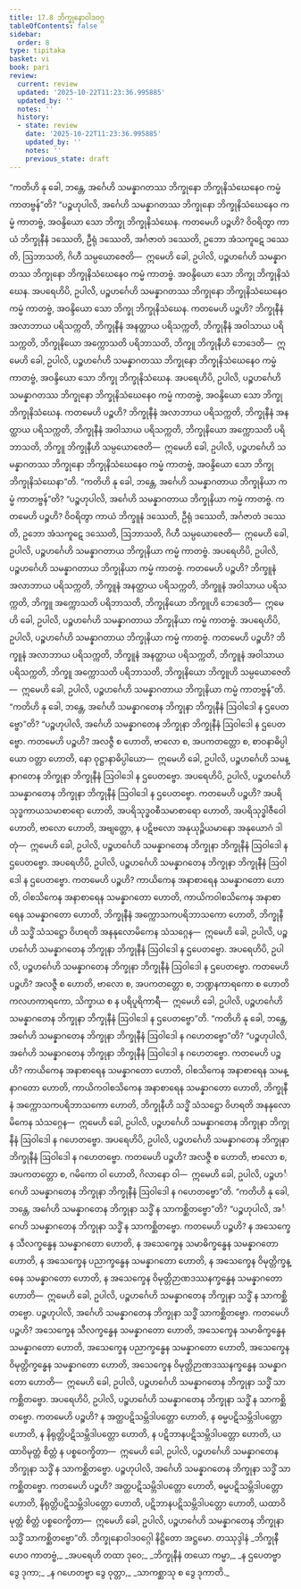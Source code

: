 ```yaml
---
title: 17.8 ဘိက္ခုနောဝါဒဝဂ္ဂ
tableOfContents: false
sidebar:
  order: 8
type: tipitaka
basket: vi
book: pari
review:
  current: review
  updated: '2025-10-22T11:23:36.995885'
  updated_by: ''
  notes: ''
  history:
  - state: review
    date: '2025-10-22T11:23:36.995885'
    updated_by: ''
    notes: ''
    previous_state: draft
---
```



<ReviewStatus review={frontmatter.review} showDetails={true} />

<HypothesisAnnotation frontmatter={frontmatter} />

<DynamicBreadcrumb />

<Division number="450" book="pari" e="ch" v="5" p="339">

<Paragraph number="2085" book="pari">
“ကတိဟိ နု ခေါ, ဘန္တေ, အင်္ဂေဟိ သမန္နာဂတဿ ဘိက္ခုနော ဘိက္ခုနိသံဃေနေဝ ကမ္မံ ကာတဗ္ဗန်”တိ?
</Paragraph>

<Paragraph number="2086" book="pari">
“ပဉ္စဟုပါလိ, အင်္ဂေဟိ သမန္နာဂတဿ ဘိက္ခုနော ဘိက္ခုနိသံဃေနေဝ ကမ္မံ ကာတဗ္ဗံ, အဝန္ဒိယော သော ဘိက္ခု ဘိက္ခုနိသံဃေန. ကတမေဟိ ပဉ္စဟိ? ဝိဝရိတွာ ကာယံ ဘိက္ခုနီနံ ဒဿေတိ, ဦရုံ ဒဿေတိ, အင်္ဂဇာတံ ဒဿေတိ, ဥဘော အံသကူဋေ ဒဿေတိ, ဩဘာသတိ, ဂိဟီ သမ္ပယောဇေတိ—  ဣမေဟိ ခေါ, ဥပါလိ, ပဉ္စဟင်္ဂေဟိ သမန္နာဂတဿ ဘိက္ခုနော ဘိက္ခုနိသံဃေနေဝ ကမ္မံ ကာတဗ္ဗံ. အဝန္ဒိယော သော ဘိက္ခု ဘိက္ခုနိသံဃေန.
</Paragraph>

<Paragraph number="2087" book="pari">
အပရေဟိပိ, ဥပါလိ, ပဉ္စဟင်္ဂေဟိ သမန္နာဂတဿ ဘိက္ခုနော ဘိက္ခုနိသံဃေနေဝ ကမ္မံ ကာတဗ္ဗံ, အဝန္ဒိယော သော ဘိက္ခု ဘိက္ခုနိသံဃေန. ကတမေဟိ ပဉ္စဟိ? ဘိက္ခုနီနံ အလာဘာယ ပရိသက္ကတိ, ဘိက္ခုနီနံ အနတ္ထာယ ပရိသက္ကတိ, ဘိက္ခုနီနံ အဝါသာယ ပရိသက္ကတိ, ဘိက္ခုနိယော အက္ကောသတိ ပရိဘာသတိ, ဘိက္ခူ ဘိက္ခုနီဟိ ဘေဒေတိ—  ဣမေဟိ ခေါ, ဥပါလိ, ပဉ္စဟင်္ဂေဟိ သမန္နာဂတဿ ဘိက္ခုနော ဘိက္ခုနိသံဃေနေဝ ကမ္မံ ကာတဗ္ဗံ, အဝန္ဒိယော သော ဘိက္ခု ဘိက္ခုနိသံဃေန.
</Paragraph>

<Paragraph number="2088" book="pari">
အပရေဟိပိ, ဥပါလိ, ပဉ္စဟင်္ဂေဟိ သမန္နာဂတဿ ဘိက္ခုနော ဘိက္ခုနိသံဃေနေဝ ကမ္မံ ကာတဗ္ဗံ, အဝန္ဒိယော သော ဘိက္ခု ဘိက္ခုနိသံဃေန. ကတမေဟိ ပဉ္စဟိ? ဘိက္ခုနီနံ အလာဘာယ ပရိသက္ကတိ, ဘိက္ခုနီနံ အနတ္ထာယ ပရိသက္ကတိ, ဘိက္ခုနီနံ အဝါသာယ ပရိသက္ကတိ, ဘိက္ခုနိယော အက္ကောသတိ ပရိဘာသတိ, ဘိက္ခူ ဘိက္ခုနီဟိ သမ္ပယောဇေတိ—  ဣမေဟိ ခေါ, ဥပါလိ, ပဉ္စဟင်္ဂေဟိ သမန္နာဂတဿ ဘိက္ခုနော ဘိက္ခုနိသံဃေနေဝ ကမ္မံ ကာတဗ္ဗံ, အဝန္ဒိယော သော ဘိက္ခု ဘိက္ခုနိသံဃေနာ”တိ.
</Paragraph>

</Division>
<Division number="451" book="pari" e="ch" v="5" p="339">

<Paragraph number="2089" book="pari">
“ကတိဟိ နု ခေါ, ဘန္တေ, အင်္ဂေဟိ သမန္နာဂတာယ ဘိက္ခုနိယာ ကမ္မံ ကာတဗ္ဗန်”တိ?
</Paragraph>

<Paragraph number="2090" book="pari">
“ပဉ္စဟုပါလိ, အင်္ဂေဟိ သမန္နာဂတာယ ဘိက္ခုနိယာ ကမ္မံ ကာတဗ္ဗံ. ကတမေဟိ ပဉ္စဟိ? ဝိဝရိတွာ ကာယံ ဘိက္ခူနံ ဒဿေတိ, ဦရုံ ဒဿေတိ, အင်္ဂဇာတံ ဒဿေတိ, ဥဘော အံသကူဋေ ဒဿေတိ, ဩဘာသတိ, ဂိဟီ သမ္ပယောဇေတိ—  ဣမေဟိ ခေါ, ဥပါလိ, ပဉ္စဟင်္ဂေဟိ သမန္နာဂတာယ ဘိက္ခုနိယာ ကမ္မံ ကာတဗ္ဗံ.
</Paragraph>

<Paragraph number="2091" book="pari">
အပရေဟိပိ, ဥပါလိ, ပဉ္စဟင်္ဂေဟိ သမန္နာဂတာယ ဘိက္ခုနိယာ ကမ္မံ ကာတဗ္ဗံ. ကတမေဟိ ပဉ္စဟိ? ဘိက္ခူနံ အလာဘာယ ပရိသက္ကတိ, ဘိက္ခူနံ အနတ္ထာယ ပရိသက္ကတိ, ဘိက္ခူနံ အဝါသာယ ပရိသက္ကတိ, ဘိက္ခူ အက္ကောသတိ ပရိဘာသတိ, ဘိက္ခုနိယော ဘိက္ခူဟိ ဘေဒေတိ—  ဣမေဟိ ခေါ, ဥပါလိ, ပဉ္စဟင်္ဂေဟိ သမန္နာဂတာယ ဘိက္ခုနိယာ ကမ္မံ ကာတဗ္ဗံ.
</Paragraph>

<Paragraph number="2092" book="pari">
အပရေဟိပိ, ဥပါလိ, ပဉ္စဟင်္ဂေဟိ သမန္နာဂတာယ ဘိက္ခုနိယာ ကမ္မံ ကာတဗ္ဗံ. ကတမေဟိ ပဉ္စဟိ? ဘိက္ခူနံ အလာဘာယ ပရိသက္ကတိ, ဘိက္ခူနံ အနတ္ထာယ ပရိသက္ကတိ, ဘိက္ခူနံ အဝါသာယ ပရိသက္ကတိ, ဘိက္ခူ အက္ကောသတိ ပရိဘာသတိ, ဘိက္ခုနိယော ဘိက္ခူဟိ သမ္ပယောဇေတိ—  ဣမေဟိ ခေါ, ဥပါလိ, ပဉ္စဟင်္ဂေဟိ သမန္နာဂတာယ ဘိက္ခုနိယာ ကမ္မံ ကာတဗ္ဗန်”တိ.
</Paragraph>

</Division>
<Division number="452" book="pari" e="ch" v="5" p="340">

<Paragraph number="2093" book="pari">
“ကတိဟိ နု ခေါ, ဘန္တေ, အင်္ဂေဟိ သမန္နာဂတေန ဘိက္ခုနာ ဘိက္ခုနီနံ ဩဝါဒေါ န ဌပေတဗ္ဗော”တိ?
</Paragraph>

<Paragraph number="2094" book="pari">
“ပဉ္စဟုပါလိ, အင်္ဂေဟိ သမန္နာဂတေန ဘိက္ခုနာ ဘိက္ခုနီနံ ဩဝါဒေါ န ဌပေတဗ္ဗော. ကတမေဟိ ပဉ္စဟိ? အလဇ္ဇီ စ ဟောတိ, ဗာလော စ, အပကတတ္တော စ, စာဝနာဓိပ္ပါယော ဝတ္တာ ဟောတိ, နော ဝုဋ္ဌာနာဓိပ္ပါယော—  ဣမေဟိ ခေါ, ဥပါလိ, ပဉ္စဟင်္ဂေဟိ သမန္နာဂတေန ဘိက္ခုနာ ဘိက္ခုနီနံ ဩဝါဒေါ န ဌပေတဗ္ဗော.
</Paragraph>

<Paragraph number="2095" book="pari">
အပရေဟိပိ, ဥပါလိ, ပဉ္စဟင်္ဂေဟိ သမန္နာဂတေန ဘိက္ခုနာ ဘိက္ခုနီနံ ဩဝါဒေါ န ဌပေတဗ္ဗော. ကတမေဟိ ပဉ္စဟိ? အပရိသုဒ္ဓကာယသမာစာရော ဟောတိ, အပရိသုဒ္ဓဝစီသမာစာရော ဟောတိ, အပရိသုဒ္ဓါဇီဝေါ ဟောတိ, ဗာလော ဟောတိ, အဗျတ္တော, န ပဋိဗလော အနုယုဉ္ဇိယမာနော အနုယောဂံ ဒါတုံ—  ဣမေဟိ ခေါ, ဥပါလိ, ပဉ္စဟင်္ဂေဟိ သမန္နာဂတေန ဘိက္ခုနာ ဘိက္ခုနီနံ ဩဝါဒေါ န ဌပေတဗ္ဗော.
</Paragraph>

<Paragraph number="2096" book="pari">
အပရေဟိပိ, ဥပါလိ, ပဉ္စဟင်္ဂေဟိ သမန္နာဂတေန ဘိက္ခုနာ ဘိက္ခုနီနံ ဩဝါဒေါ န ဌပေတဗ္ဗော. ကတမေဟိ ပဉ္စဟိ? ကာယိကေန အနာစာရေန သမန္နာဂတော ဟောတိ, ဝါစသိကေန အနာစာရေန သမန္နာဂတော ဟောတိ, ကာယိကဝါစသိကေန အနာစာရေန သမန္နာဂတော ဟောတိ, ဘိက္ခုနီနံ အက္ကောသကပရိဘာသကော ဟောတိ, ဘိက္ခုနီဟိ သဒ္ဓိံ သံသဋ္ဌော ဝိဟရတိ အနနုလောမိကေန သံသဂ္ဂေန—  ဣမေဟိ ခေါ, ဥပါလိ, ပဉ္စဟင်္ဂေဟိ သမန္နာဂတေန ဘိက္ခုနာ ဘိက္ခုနီနံ ဩဝါဒေါ န ဌပေတဗ္ဗော.
</Paragraph>

<Paragraph number="2097" book="pari">
အပရေဟိပိ, ဥပါလိ, ပဉ္စဟင်္ဂေဟိ သမန္နာဂတေန ဘိက္ခုနာ ဘိက္ခုနီနံ ဩဝါဒေါ န ဌပေတဗ္ဗော. ကတမေဟိ ပဉ္စဟိ? အလဇ္ဇီ စ ဟောတိ, ဗာလော စ, အပကတတ္တော စ, ဘဏ္ဍနကာရကော စ ဟောတိ ကလဟကာရကော, သိက္ခာယ စ န ပရိပူရိကာရီ—  ဣမေဟိ ခေါ, ဥပါလိ, ပဉ္စဟင်္ဂေဟိ သမန္နာဂတေန ဘိက္ခုနာ ဘိက္ခုနီနံ ဩဝါဒေါ န ဌပေတဗ္ဗော”တိ.
</Paragraph>

</Division>
<Division number="453" book="pari" e="ch" v="5" p="341">

<Paragraph number="2098" book="pari">
“ကတိဟိ နု ခေါ, ဘန္တေ, အင်္ဂေဟိ သမန္နာဂတေန ဘိက္ခုနာ ဘိက္ခုနီနံ ဩဝါဒေါ န ဂဟေတဗ္ဗော”တိ?
</Paragraph>

<Paragraph number="2099" book="pari">
“ပဉ္စဟုပါလိ, အင်္ဂေဟိ သမန္နာဂတေန ဘိက္ခုနာ ဘိက္ခုနီနံ ဩဝါဒေါ န ဂဟေတဗ္ဗော. ကတမေဟိ ပဉ္စဟိ? ကာယိကေန အနာစာရေန သမန္နာဂတော ဟောတိ, ဝါစသိကေန အနာစာရေန သမန္နာဂတော ဟောတိ, ကာယိကဝါစသိကေန အနာစာရေန သမန္နာဂတော ဟောတိ, ဘိက္ခုနီနံ အက္ကောသကပရိဘာသကော ဟောတိ, ဘိက္ခုနီဟိ သဒ္ဓိံ သံသဋ္ဌော ဝိဟရတိ အနနုလောမိကေန သံသဂ္ဂေန—  ဣမေဟိ ခေါ, ဥပါလိ, ပဉ္စဟင်္ဂေဟိ သမန္နာဂတေန ဘိက္ခုနာ ဘိက္ခုနီနံ ဩဝါဒေါ န ဂဟေတဗ္ဗော.
</Paragraph>

<Paragraph number="2100" book="pari">
အပရေဟိပိ, ဥပါလိ, ပဉ္စဟင်္ဂေဟိ သမန္နာဂတေန ဘိက္ခုနာ ဘိက္ခုနီနံ ဩဝါဒေါ န ဂဟေတဗ္ဗော. ကတမေဟိ ပဉ္စဟိ? အလဇ္ဇီ စ ဟောတိ, ဗာလော စ, အပကတတ္တော စ, ဂမိကော ဝါ ဟောတိ, ဂိလာနော ဝါ—  ဣမေဟိ ခေါ, ဥပါလိ, ပဉ္စဟင်္ဂေဟိ သမန္နာဂတေန ဘိက္ခုနာ ဘိက္ခုနီနံ ဩဝါဒေါ န ဂဟေတဗ္ဗော”တိ.
</Paragraph>

</Division>
<Division number="454" book="pari" e="ch" v="5" p="341">

<Paragraph number="2101" book="pari">
“ကတိဟိ နု ခေါ, ဘန္တေ, အင်္ဂေဟိ သမန္နာဂတေန ဘိက္ခုနာ သဒ္ဓိံ န သာကစ္ဆိတဗ္ဗော”တိ?
</Paragraph>

<Paragraph number="2102" book="pari">
“ပဉ္စဟုပါလိ, အင်္ဂေဟိ သမန္နာဂတေန ဘိက္ခုနာ သဒ္ဓိံ န သာကစ္ဆိတဗ္ဗော. ကတမေဟိ ပဉ္စဟိ? န အသေက္ခေန သီလက္ခန္ဓေန သမန္နာဂတော ဟောတိ, န အသေက္ခေန သမာဓိက္ခန္ဓေန သမန္နာဂတော ဟောတိ, န အသေက္ခေန ပညာက္ခန္ဓေန သမန္နာဂတော ဟောတိ, န အသေက္ခေန ဝိမုတ္တိက္ခန္ဓေန သမန္နာဂတော ဟောတိ, န အသေက္ခေန ဝိမုတ္တိဉာဏဒဿနက္ခန္ဓေန သမန္နာဂတော ဟောတိ—  ဣမေဟိ ခေါ, ဥပါလိ, ပဉ္စဟင်္ဂေဟိ သမန္နာဂတေန ဘိက္ခုနာ သဒ္ဓိံ န သာကစ္ဆိတဗ္ဗော. ပဉ္စဟုပါလိ, အင်္ဂေဟိ သမန္နာဂတေန ဘိက္ခုနာ သဒ္ဓိံ သာကစ္ဆိတဗ္ဗော. ကတမေဟိ ပဉ္စဟိ? အသေက္ခေန သီလက္ခန္ဓေန သမန္နာဂတော ဟောတိ, အသေက္ခေန သမာဓိက္ခန္ဓေန သမန္နာဂတော ဟောတိ, အသေက္ခေန ပညာက္ခန္ဓေန သမန္နာဂတော ဟောတိ, အသေက္ခေန ဝိမုတ္တိက္ခန္ဓေန သမန္နာဂတော ဟောတိ, အသေက္ခေန ဝိမုတ္တိဉာဏဒဿနက္ခန္ဓေန သမန္နာဂတော ဟောတိ—  ဣမေဟိ ခေါ, ဥပါလိ, ပဉ္စဟင်္ဂေဟိ သမန္နာဂတေန ဘိက္ခုနာ သဒ္ဓိံ သာကစ္ဆိတဗ္ဗော.
</Paragraph>

<Paragraph number="2103" book="pari">
အပရေဟိပိ, ဥပါလိ, ပဉ္စဟင်္ဂေဟိ သမန္နာဂတေန ဘိက္ခုနာ သဒ္ဓိံ န သာကစ္ဆိတဗ္ဗော. ကတမေဟိ ပဉ္စဟိ? န အတ္ထပဋိသမ္ဘိဒါပတ္တော ဟောတိ, န ဓမ္မပဋိသမ္ဘိဒါပတ္တော ဟောတိ, န နိရုတ္တိပဋိသမ္ဘိဒါပတ္တော ဟောတိ, န ပဋိဘာနပဋိသမ္ဘိဒါပတ္တော ဟောတိ, ယထာဝိမုတ္တံ စိတ္တံ န ပစ္စဝေက္ခိတာ—  ဣမေဟိ ခေါ, ဥပါလိ, ပဉ္စဟင်္ဂေဟိ သမန္နာဂတေန ဘိက္ခုနာ သဒ္ဓိံ န သာကစ္ဆိတဗ္ဗော. ပဉ္စဟုပါလိ, အင်္ဂေဟိ သမန္နာဂတေန ဘိက္ခုနာ သဒ္ဓိံ သာကစ္ဆိတဗ္ဗော. ကတမေဟိ ပဉ္စဟိ? အတ္ထပဋိသမ္ဘိဒါပတ္တော ဟောတိ, ဓမ္မပဋိသမ္ဘိဒါပတ္တော ဟောတိ, နိရုတ္တိပဋိသမ္ဘိဒါပတ္တော ဟောတိ, ပဋိဘာနပဋိသမ္ဘိဒါပတ္တော ဟောတိ, ယထာဝိမုတ္တံ စိတ္တံ ပစ္စဝေက္ခိတာ—  ဣမေဟိ ခေါ, ဥပါလိ, ပဉ္စဟင်္ဂေဟိ သမန္နာဂတေန ဘိက္ခုနာ သဒ္ဓိံ သာကစ္ဆိတဗ္ဗော”တိ.

</Paragraph>
</Division>

<Paragraph number="2104" type="center" book="pari">
ဘိက္ခုနောဝါဒဝဂ္ဂေါ နိဋ္ဌိတော အဋ္ဌမော.



</Paragraph>

<Paragraph number="2105" type="center" book="pari">
တဿုဒ္ဒါနံ


</Paragraph>

<Paragraph number="2106" type="verses" book="pari">
_ဘိက္ခုနီဟေဝ ကာတဗ္ဗံ,_  
_အပရေဟိ တထာ ဒုဝေ;_  
_ဘိက္ခုနီနံ တယော ကမ္မာ,_  
_န ဌပေတဗ္ဗာ ဒွေ ဒုကာ;_  
_န ဂဟေတဗ္ဗာ ဒွေ ဝုတ္တာ,_  
_သာကစ္ဆာသု စ ဒွေ ဒုကာတိ._
</Paragraph>